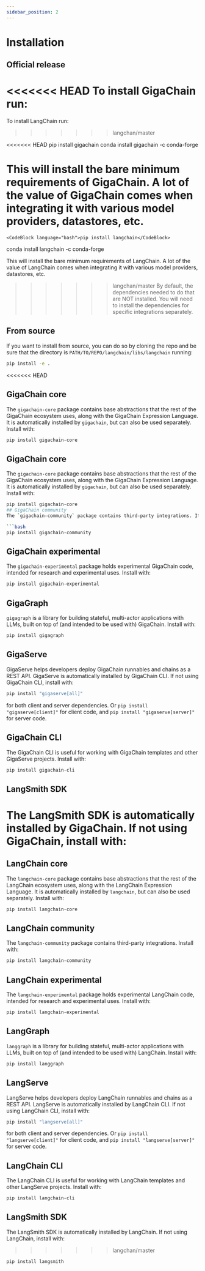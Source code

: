 ```yaml
---
sidebar_position: 2
---
```


# Installation

## Official release

<<<<<<< HEAD
To install GigaChain run:
=======
To install LangChain run:
>>>>>>> langchan/master


<Tabs>
  <TabItem value="pip" label="Pip" default>
<<<<<<< HEAD
    <CodeBlock language="bash">pip install gigachain</CodeBlock>
  </TabItem>
  <TabItem value="conda" label="Conda">
    <CodeBlock language="bash">conda install gigachain -c conda-forge</CodeBlock>
  </TabItem>
</Tabs>

This will install the bare minimum requirements of GigaChain.
A lot of the value of GigaChain comes when integrating it with various model providers, datastores, etc.
=======
    <CodeBlock language="bash">pip install langchain</CodeBlock>
  </TabItem>
  <TabItem value="conda" label="Conda">
    <CodeBlock language="bash">conda install langchain -c conda-forge</CodeBlock>
  </TabItem>
</Tabs>

This will install the bare minimum requirements of LangChain.
A lot of the value of LangChain comes when integrating it with various model providers, datastores, etc.
>>>>>>> langchan/master
By default, the dependencies needed to do that are NOT installed. You will need to install the dependencies for specific integrations separately.

## From source

If you want to install from source, you can do so by cloning the repo and be sure that the directory is `PATH/TO/REPO/langchain/libs/langchain` running:

```bash
pip install -e .
```

<<<<<<< HEAD
## GigaChain core
The `gigachain-core` package contains base abstractions that the rest of the GigaChain ecosystem uses, along with the GigaChain Expression Language. It is automatically installed by `gigachain`, but can also be used separately. Install with:

```bash
pip install gigachain-core
```

## GigaChain core
The `gigachain-core` package contains base abstractions that the rest of the GigaChain ecosystem uses, along with the GigaChain Expression Language. It is automatically installed by `gigachain`, but can also be used separately. Install with:

```bash
pip install gigachain-core
## GigaChain community
The `gigachain-community` package contains third-party integrations. It is automatically installed by `gigachain`, but can also be used separately. Install with:

```bash
pip install gigachain-community
```

## GigaChain experimental
The `gigachain-experimental` package holds experimental GigaChain code, intended for research and experimental uses.
Install with:

```bash
pip install gigachain-experimental
```

## GigaGraph
`gigagraph` is a library for building stateful, multi-actor applications with LLMs, built on top of (and intended to be used with) GigaChain.
Install with:

```bash
pip install gigagraph
```
## GigaServe
GigaServe helps developers deploy GigaChain runnables and chains as a REST API.
GigaServe is automatically installed by GigaChain CLI.
If not using GigaChain CLI, install with:

```bash
pip install "gigaserve[all]"
```
for both client and server dependencies. Or `pip install "gigaserve[client]"` for client code, and `pip install "gigaserve[server]"` for server code.

## GigaChain CLI
The GigaChain CLI is useful for working with GigaChain templates and other GigaServe projects.
Install with:

```bash
pip install gigachain-cli
```

## LangSmith SDK
The LangSmith SDK is automatically installed by GigaChain.
If not using GigaChain, install with:
=======
## LangChain core
The `langchain-core` package contains base abstractions that the rest of the LangChain ecosystem uses, along with the LangChain Expression Language. It is automatically installed by `langchain`, but can also be used separately. Install with:

```bash
pip install langchain-core
```

## LangChain community
The `langchain-community` package contains third-party integrations. Install with:

```bash
pip install langchain-community
```

## LangChain experimental
The `langchain-experimental` package holds experimental LangChain code, intended for research and experimental uses.
Install with:

```bash
pip install langchain-experimental
```

## LangGraph
`langgraph` is a library for building stateful, multi-actor applications with LLMs, built on top of (and intended to be used with) LangChain.
Install with:

```bash
pip install langgraph
```
## LangServe
LangServe helps developers deploy LangChain runnables and chains as a REST API.
LangServe is automatically installed by LangChain CLI.
If not using LangChain CLI, install with:

```bash
pip install "langserve[all]"
```
for both client and server dependencies. Or `pip install "langserve[client]"` for client code, and `pip install "langserve[server]"` for server code.

## LangChain CLI
The LangChain CLI is useful for working with LangChain templates and other LangServe projects.
Install with:

```bash
pip install langchain-cli
```

## LangSmith SDK
The LangSmith SDK is automatically installed by LangChain.
If not using LangChain, install with:
>>>>>>> langchan/master

```bash
pip install langsmith
```
